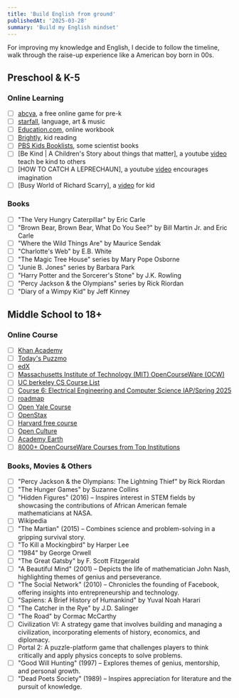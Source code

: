 ```yaml
---
title: 'Build English from ground'
publishedAt: '2025-03-28'
summary: 'Build my English mindset'
---
```


For improving my knowledge and English, I decide to follow the timeline, walk through the raise-up experience like a American boy born in 00s.

## Preschool & K-5

### Online Learning

- [ ] [abcya](https://www.abcya.com/grades/prek/holiday), a free online game for pre-k
- [ ] [starfall](https://www.starfall.com/h/index-kindergarten.php), language, art & music
- [ ] [Education.com](https://www.education.com/resources/grade-pk/?page=4), online workbook
- [ ] [Brightly](https://www.readbrightly.com/), kid reading
- [ ] [PBS Kids Booklists](https://www.pbs.org/parents/thrive/books-to-inspire-your-young-scientist), some scientist books
- [ ] [Be Kind | A Children's Story about things that matter], a youtube [video](https://www.youtube.com/watch?v=kAo4-2UzgPo) teach be kind to others
- [ ] [HOW TO CATCH A LEPRECHAUN], a youtube [video](https://www.youtube.com/watch?v=LdKTCtypLlw) encourages imagination
- [ ] [Busy World of Richard Scarry], a [video](https://www.youtube.com/watch?v=FDJF8NawlHo) for kid

### Books

- [ ] "The Very Hungry Caterpillar" by Eric Carle
- [ ] "Brown Bear, Brown Bear, What Do You See?" by Bill Martin Jr. and Eric Carle
- [ ] "Where the Wild Things Are" by Maurice Sendak
- [ ] "Charlotte's Web" by E.B. White
- [ ] "The Magic Tree House" series by Mary Pope Osborne
- [ ] "Junie B. Jones" series by Barbara Park
- [ ] "Harry Potter and the Sorcerer's Stone" by J.K. Rowling
- [ ] "Percy Jackson & the Olympians" series by Rick Riordan
- [ ] "Diary of a Wimpy Kid" by Jeff Kinney

## Middle School to 18+

### Online Course

- [ ] [Khan Academy](https://www.khanacademy.org/)
- [ ] [Today's Puzzmo](https://www.puzzmo.com/+/ctinsider/today)
- [ ] [edX](https://www.edx.org/)
- [ ] [Massachusetts Institute of Technology (MIT) OpenCourseWare (OCW)](https://ocw.mit.edu/search/?s=department_course_numbers.sort_coursenum#electrical-engineering-and-computer-science)
- [ ] [UC berkeley CS Course List](https://hkn.eecs.berkeley.edu/courseguides)
- [ ] [Course 6: Electrical Engineering and Computer Science IAP/Spring 2025](https://student.mit.edu/catalog/m6a.html)
- [ ] [roadmap](https://roadmap.sh/computer-science)
- [ ] [Open Yale Course](https://oyc.yale.edu/courses)
- [ ] [OpenStax](https://openstax.org/)
- [ ] [Harvard free course](https://pll.harvard.edu/catalog/free?utm_source=chatgpt.com)
- [ ] [Open Culture](https://www.openculture.com/freeonlinecourses?utm_source=chatgpt.com)
- [ ] [Academy Earth](https://academicearth.org/universities/?utm_source=chatgpt.com)
- [ ] [8000+ OpenCourseWare Courses from Top Institutions](https://www.classcentral.com/report/ocw-courses/?utm_source=chatgpt.com)

### Books, Movies & Others

- [ ] "Percy Jackson & the Olympians: The Lightning Thief" by Rick Riordan
- [ ] "The Hunger Games" by Suzanne Collins
- [ ] "Hidden Figures" (2016) – Inspires interest in STEM fields by showcasing the contributions of African American female mathematicians at NASA.​
- [ ] Wikipedia
- [ ] "The Martian" (2015) – Combines science and problem-solving in a gripping survival story.
- [ ] "To Kill a Mockingbird" by Harper Lee
- [ ] "1984" by George Orwell
- [ ] "The Great Gatsby" by F. Scott Fitzgerald
- [ ] "A Beautiful Mind" (2001) – Depicts the life of mathematician John Nash, highlighting themes of genius and perseverance.​
- [ ] "The Social Network" (2010) – Chronicles the founding of Facebook, offering insights into entrepreneurship and technology.
- [ ] "Sapiens: A Brief History of Humankind" by Yuval Noah Harari
- [ ] "The Catcher in the Rye" by J.D. Salinger
- [ ] "The Road" by Cormac McCarthy
- [ ] Civilization VI: A strategy game that involves building and managing a civilization, incorporating elements of history, economics, and diplomacy.​
- [ ] Portal 2: A puzzle-platform game that challenges players to think critically and apply physics concepts to solve problems.
- [ ] "Good Will Hunting" (1997) – Explores themes of genius, mentorship, and personal growth.​
- [ ] "Dead Poets Society" (1989) – Inspires appreciation for literature and the pursuit of knowledge.​